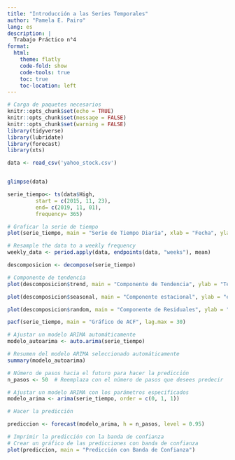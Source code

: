 ---
title: "Introducción a las Series Temporales"
author: "Pamela E. Pairo"
lang: es
description: |
  Trabajo Práctico n°4
format:
  html:
    theme: flatly
    code-fold: show
    code-tools: true
    toc: true
    toc-location: left
---

```{r, message=FALSE}
# Carga de paquetes necesarios
knitr::opts_chunk$set(echo = TRUE)
knitr::opts_chunk$set(message = FALSE)
knitr::opts_chunk$set(warning = FALSE)
library(tidyverse)
library(lubridate)
library(forecast)
library(xts)

```

```{r}
data <- read_csv('yahoo_stock.csv')


glimpse(data)
```
```{r}

serie_tiempo<- ts(data$High, 
         start = c(2015, 11, 23), 
         end= c(2019, 11, 01), 
         frequency= 365)

# Graficar la serie de tiempo
plot(serie_tiempo, main = "Serie de Tiempo Diaria", xlab = "Fecha", ylab = "")


```
```{r}
# Resample the data to a weekly frequency
weekly_data <- period.apply(data, endpoints(data, "weeks"), mean)
```


```{r}
descomposicion <- decompose(serie_tiempo)

# Componente de tendencia
plot(descomposicion$trend, main = "Componente de Tendencia", ylab = "Tendencia")
```


```{r}
plot(descomposicion$seasonal, main = "Componente estacional", ylab = "estacionalidad")

```
```{r}
plot(descomposicion$random, main = "Componente de Residuales", ylab = "Residuales")
```

```{r}
pacf(serie_tiempo, main = "Gráfico de ACF", lag.max = 30)
```

```{r}
# Ajustar un modelo ARIMA automáticamente
modelo_autoarima <- auto.arima(serie_tiempo)

# Resumen del modelo ARIMA seleccionado automáticamente
summary(modelo_autoarima)
```
```{r}

# Número de pasos hacia el futuro para hacer la predicción
n_pasos <- 50  # Reemplaza con el número de pasos que desees predecir

# Ajustar un modelo ARIMA con los parámetros especificados
modelo_arima <- arima(serie_tiempo, order = c(0, 1, 1))

# Hacer la predicción

prediccion <- forecast(modelo_arima, h = n_pasos, level = 0.95)

# Imprimir la predicción con la banda de confianza
# Crear un gráfico de las predicciones con banda de confianza
plot(prediccion, main = "Predicción con Banda de Confianza")
```

